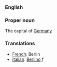 ===English===

===Proper noun===

The capital of [[Germany]]

===Translations===

*[[French]]: Berlin
*[[Italian]]: [[Berlino]] ''f''